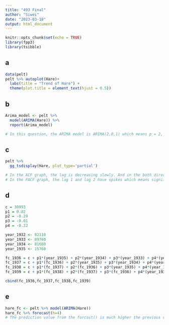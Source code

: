 ```yaml
---
title: "493 Final"
author: "Siwei"
date: "2023-03-18"
output: html_document
---
```


```r
knitr::opts_chunk$set(echo = TRUE)
library(fpp3)
library(tsibble)
```


## a
```r
data(pelt)
pelt %>% autoplot(Hare)+
  labs(title = "Trend of Hare") +
  theme(plot.title = element_text(hjust = 0.5))
```

## b
```r
Arima_model <- pelt %>%
  model(ARIMA(Hare)) %>%
  report(Arima_model)

# In this question, the ARIMA model is ARIMA(2,0,1) which means p = 2, d = 0, q = 1.
```

## c
```r
pelt %>%
  gg_tsdisplay(Hare, plot_type='partial')

# In the ACF graph, the lag is decreasing slowly. And in the both directions, there are spikes.
# In the PACF graph, the lag 1 and lag 2 have spikes which means significant. This indicates the Autoregressive process.
```
## d
```r
c = 30993
p1 = 0.82
p2 = -0.29
p3 = -0.01
p4 = -0.22

year_1932 <- 82110
year_1933 <- 89760
year_1934 <- 81660
year_1935 <- 15760

fc_1936 = c + p1*(year_1935) + p2*(year_1934) + p3*(year_1933) + p4*(year_1932)
fc_1937 = c + p1*(fc_1936) + p2*(year_1935) + p3*(year_1934) + p4*(year_1933)
fc_1938 = c + p1*(fc_1937) + p2*(fc_1936) + p3*(year_1935) + p4*(year_1934)
fc_1939 = c + p1*(fc_1938) + p2*(fc_1937) + p3*(fc_1936) + p4*(year_1935)

cbind(fc_1936,fc_1937,fc_1938,fc_1939)
```


## e
```r
hare_fc <- pelt %>% model(ARIMA(Hare))
hare_fc %>% forecast(h=4)
# The prediction value from the forcast() is much higher the previous values. I think this is because when we calculate the forecast without forcast(), since the we only use the last five years. So it is not as accurate as the forecast() function.
```









